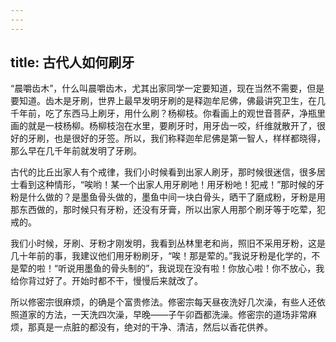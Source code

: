 ```yaml
---
---
---
```

title: 古代人如何刷牙
---




“晨嚼齿木”，什么叫晨嚼齿木，尤其出家同学一定要知道，现在当然不需要，但是要知道。齿木是牙刷，世界上最早发明牙刷的是释迦牟尼佛，佛最讲究卫生，在几千年前，吃了东西马上刷牙，用什么刷？杨柳枝。你看画上的观世音菩萨，净瓶里画的就是一枝杨柳。杨柳枝泡在水里，要刷牙时，用牙齿一咬，纤维就散开了，很好的牙刷，也是很好的牙签。所以，我们称释迦牟尼佛是第一智人，样样都晓得，那么早在几千年前就发明了牙刷。

古代的比丘出家人有个戒律，我们小时候看到出家人刷牙，那时候很迷信，很多居士看到这种情形，“唉哟！某一个出家人用牙刷吔！用牙粉吔！犯戒！”那时候的牙粉是什么做的？是墨鱼骨头做的，墨鱼中间一块白骨头，晒干了磨成粉，牙粉是用那东西做的，那时候只有牙粉，还没有牙膏，所以出家人用那个刷牙等于吃荤，犯戒的。

我们小时候，牙刷、牙粉才刚发明，我看到丛林里老和尚，照旧不采用牙粉，这是几十年前的事，我建议他们用牙粉刷牙，“唉！那是荤的。”我说牙粉是化学的，不是荤的啦！“听说用墨鱼的骨头制的”，我说现在没有啦！你放心啦！你不放心，我给你背过好了。开始时都不干，慢慢后来就改了。

所以修密宗很麻烦，的确是个富贵修法。修密宗每天昼夜洗好几次澡，有些人还依照道家的方法，一天洗四次澡，早晚——子午卯酉都洗澡。修密宗的道场非常麻烦，那真是一点脏的都没有，绝对的干净、清洁，然后以香花供养。